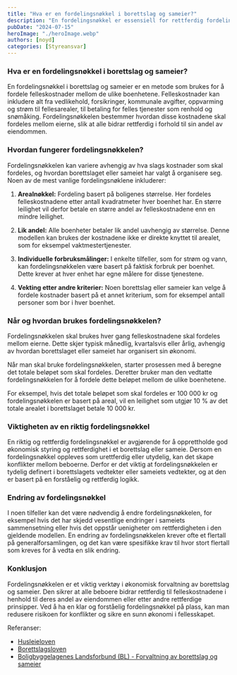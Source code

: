 ```yaml
---
title: "Hva er en fordelingsnøkkel i borettslag og sameier?"
description: "En fordelingsnøkkel er essensiell for rettferdig fordeling av felleskostnader i borettslag og sameier. Enten det gjelder vedlikehold, forsikringer eller felles tjenester, bestemmer fordelingsnøkkelen hvordan utgiftene fordeles mellom beboerne. Dette kan gjøres basert på boareal, lik andel, eller faktisk forbruk. En godt utformet fordelingsnøkkel sikrer økonomisk rettferdighet og harmoni blant beboerne. Les videre for å forstå hvordan fordelingsnøkkelen fungerer, når den brukes, og hvorfor det er viktig å ha en rettferdig fordeling av kostnadene."
pubDate: "2024-07-15"
heroImage: "./heroImage.webp"
authors: [noyd]
categories: [Styreansvar]
---
```


### Hva er en fordelingsnøkkel i borettslag og sameier?

En fordelingsnøkkel i borettslag og sameier er en metode som brukes for å fordele felleskostnader mellom de ulike boenhetene. Felleskostnader kan inkludere alt fra vedlikehold, forsikringer, kommunale avgifter, oppvarming og strøm til fellesarealer, til betaling for felles tjenester som renhold og snømåking. Fordelingsnøkkelen bestemmer hvordan disse kostnadene skal fordeles mellom eierne, slik at alle bidrar rettferdig i forhold til sin andel av eiendommen.

### Hvordan fungerer fordelingsnøkkelen?

Fordelingsnøkkelen kan variere avhengig av hva slags kostnader som skal fordeles, og hvordan borettslaget eller sameiet har valgt å organisere seg. Noen av de mest vanlige fordelingsnøklene inkluderer:

1. **Arealnøkkel:** Fordeling basert på boligenes størrelse. Her fordeles felleskostnadene etter antall kvadratmeter hver boenhet har. En større leilighet vil derfor betale en større andel av felleskostnadene enn en mindre leilighet.

2. **Lik andel:** Alle boenheter betaler lik andel uavhengig av størrelse. Denne modellen kan brukes der kostnadene ikke er direkte knyttet til arealet, som for eksempel vaktmestertjenester.

3. **Individuelle forbruksmålinger:** I enkelte tilfeller, som for strøm og vann, kan fordelingsnøkkelen være basert på faktisk forbruk per boenhet. Dette krever at hver enhet har egne målere for disse tjenestene.

4. **Vekting etter andre kriterier:** Noen borettslag eller sameier kan velge å fordele kostnader basert på et annet kriterium, som for eksempel antall personer som bor i hver boenhet.

### Når og hvordan brukes fordelingsnøkkelen?

Fordelingsnøkkelen skal brukes hver gang felleskostnadene skal fordeles mellom eierne. Dette skjer typisk månedlig, kvartalsvis eller årlig, avhengig av hvordan borettslaget eller sameiet har organisert sin økonomi.

Når man skal bruke fordelingsnøkkelen, starter prosessen med å beregne det totale beløpet som skal fordeles. Deretter bruker man den vedtatte fordelingsnøkkelen for å fordele dette beløpet mellom de ulike boenhetene.

For eksempel, hvis det totale beløpet som skal fordeles er 100 000 kr og fordelingsnøkkelen er basert på areal, vil en leilighet som utgjør 10 % av det totale arealet i borettslaget betale 10 000 kr.

### Viktigheten av en riktig fordelingsnøkkel

En riktig og rettferdig fordelingsnøkkel er avgjørende for å opprettholde god økonomisk styring og rettferdighet i et borettslag eller sameie. Dersom en fordelingsnøkkel oppleves som urettferdig eller utydelig, kan det skape konflikter mellom beboerne. Derfor er det viktig at fordelingsnøkkelen er tydelig definert i borettslagets vedtekter eller sameiets vedtekter, og at den er basert på en forståelig og rettferdig logikk.

### Endring av fordelingsnøkkel

I noen tilfeller kan det være nødvendig å endre fordelingsnøkkelen, for eksempel hvis det har skjedd vesentlige endringer i sameiets sammensetning eller hvis det oppstår uenigheter om rettferdigheten i den gjeldende modellen. En endring av fordelingsnøkkelen krever ofte et flertall på generalforsamlingen, og det kan være spesifikke krav til hvor stort flertall som kreves for å vedta en slik endring.

### Konklusjon

Fordelingsnøkkelen er et viktig verktøy i økonomisk forvaltning av borettslag og sameier. Den sikrer at alle beboere bidrar rettferdig til felleskostnadene i henhold til deres andel av eiendommen eller etter andre rettferdige prinsipper. Ved å ha en klar og forståelig fordelingsnøkkel på plass, kan man redusere risikoen for konflikter og sikre en sunn økonomi i fellesskapet.

Referanser:

- [Husleieloven](https://lovdata.no/dokument/NL/lov/1999-03-26-17)
- [Borettslagsloven](https://lovdata.no/dokument/NL/lov/2003-06-06-39)
- [Boligbyggelagenes Landsforbund (BL) - Forvaltning av borettslag og sameier](https://bl.no/)
